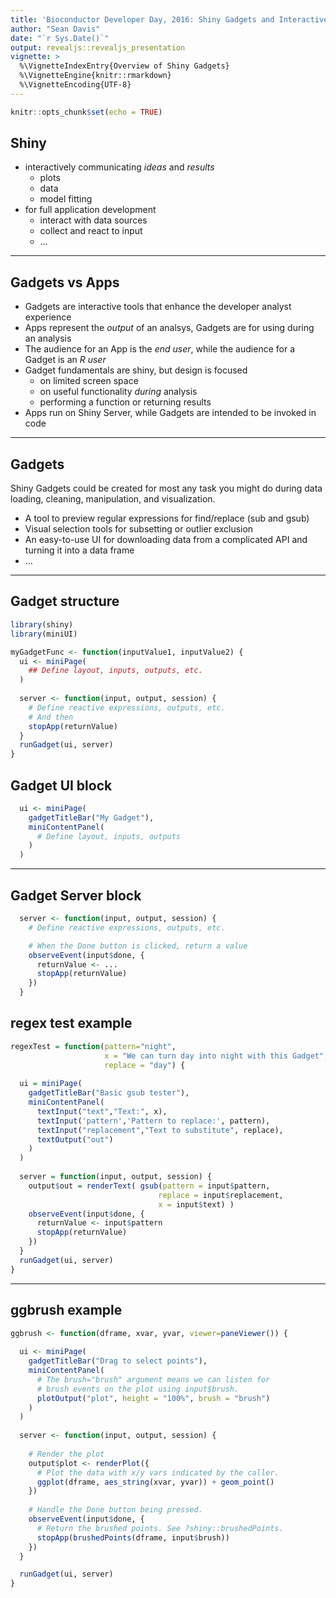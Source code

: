 ```yaml
---
title: 'Bioconductor Developer Day, 2016: Shiny Gadgets and Interactive Base Graphics'
author: "Sean Davis"
date: "`r Sys.Date()`"
output: revealjs::revealjs_presentation
vignette: >
  %\VignetteIndexEntry{Overview of Shiny Gadgets}
  %\VignetteEngine{knitr::rmarkdown}
  %\VignetteEncoding{UTF-8}
---
```


```r
knitr::opts_chunk$set(echo = TRUE)
```

## Shiny

- interactively communicating _ideas_ and _results_
    - plots
    - data
    - model fitting
- for full application development
    - interact with data sources
    - collect and react to input
    - ...

---
  
## Gadgets vs Apps

- Gadgets are interactive tools that enhance the developer analyst experience
- Apps represent the _output_ of an analsys, Gadgets are for using during an analysis
- The audience for an App is the *end user*, while the audience for a Gadget is an *R user*
- Gadget fundamentals are shiny, but design is focused
    - on limited screen space
    - on useful functionality *during* analysis
    - performing a function or returning results
- Apps run on Shiny Server, while Gadgets are intended to be invoked in code

---

## Gadgets

Shiny Gadgets could be created for most any task you might do during data loading, cleaning, manipulation, and visualization.

- A tool to preview regular expressions for find/replace (sub and gsub)
- Visual selection tools for subsetting or outlier exclusion
- An easy-to-use UI for downloading data from a complicated API and turning it into a data frame
- ...

---

## Gadget structure

```r
library(shiny)
library(miniUI)

myGadgetFunc <- function(inputValue1, inputValue2) {
  ui <- miniPage(
    ## Define layout, inputs, outputs, etc.
  )
  
  server <- function(input, output, session) {
    # Define reactive expressions, outputs, etc.
    # And then 
    stopApp(returnValue)
  }
  runGadget(ui, server)
}
```
  
## Gadget UI block
  
```r
  ui <- miniPage(
    gadgetTitleBar("My Gadget"),
    miniContentPanel(
      # Define layout, inputs, outputs
    )
  )
```

---

## Gadget Server block

```r
  server <- function(input, output, session) {
    # Define reactive expressions, outputs, etc.

    # When the Done button is clicked, return a value
    observeEvent(input$done, {
      returnValue <- ...
      stopApp(returnValue)
    })
  }
```

## regex test example

```r
regexTest = function(pattern="night", 
                     x = "We can turn day into night with this Gadget",
                     replace = "day") {
  
  ui = miniPage(
    gadgetTitleBar("Basic gsub tester"),
    miniContentPanel(
      textInput("text","Text:", x),
      textInput('pattern','Pattern to replace:', pattern),
      textInput("replacement","Text to substitute", replace),
      textOutput("out")
    )
  )
  
  server = function(input, output, session) {
    output$out = renderText( gsub(pattern = input$pattern,
                                 replace = input$replacement, 
                                 x = input$text) )
    observeEvent(input$done, {
      returnValue <- input$pattern
      stopApp(returnValue)
    })
  }
  runGadget(ui, server)
}
```

---

## ggbrush example

```r
ggbrush <- function(dframe, xvar, yvar, viewer=paneViewer()) {
  
  ui <- miniPage(
    gadgetTitleBar("Drag to select points"),
    miniContentPanel(
      # The brush="brush" argument means we can listen for
      # brush events on the plot using input$brush.
      plotOutput("plot", height = "100%", brush = "brush")
    )
  )
  
  server <- function(input, output, session) {
    
    # Render the plot
    output$plot <- renderPlot({
      # Plot the data with x/y vars indicated by the caller.
      ggplot(dframe, aes_string(xvar, yvar)) + geom_point()
    })
    
    # Handle the Done button being pressed.
    observeEvent(input$done, {
      # Return the brushed points. See ?shiny::brushedPoints.
      stopApp(brushedPoints(dframe, input$brush))
    })
  }

  runGadget(ui, server)
}
```
